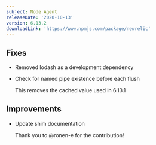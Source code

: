 ```yaml
---
subject: Node Agent
releaseDate: '2020-10-13'
version: 6.13.2
downloadLink: 'https://www.npmjs.com/package/newrelic'
---
```


## Fixes

* Removed lodash as a development dependency
* Check for named pipe existence before each flush

  This removes the cached value used in 6.13.1

## Improvements

* Update shim documentation

  Thank you to @ronen-e for the contribution!
